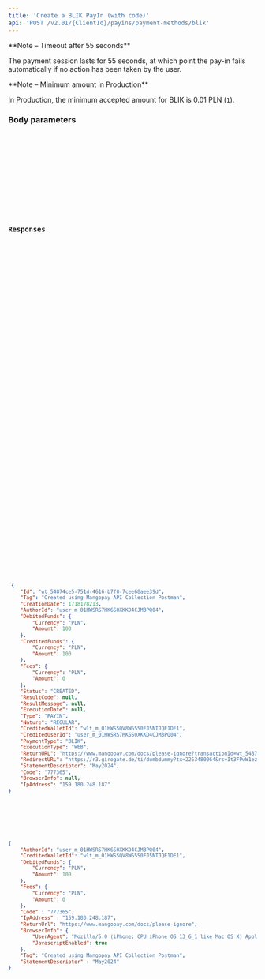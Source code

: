 ```yaml
---
title: 'Create a BLIK PayIn (with code)'  
api: 'POST /v2.01/{ClientId}/payins/payment-methods/blik'  
---
```



  

<Note>  
**Note – Timeout after 55 seconds** 
  
The payment session lasts for 55 seconds, at which point the pay-in fails automatically if no action has been taken by the user.  
</Note>  

<Note>  
**Note – Minimum amount in Production** 
  
In Production, the minimum accepted amount for BLIK is 0.01 PLN (`1`).  
</Note>  

### Body parameters  

<AuthorId />  

<Tag />  

<CreditedWalletId />  

<DebitedFunds4 />  

<Fees3 />  

<Code />

<IpAddress />

<ReturnURL5 />  

<BrowserInfo1 />

<StatementDescriptor />  

<ProfilingAttemptReference />  

### Responses  

<AccordionGroup><Accordion title="200 - Created">  

<IdResponse />  

<TagResponse />  

<CreationDateResponse />  

<AuthorIdResponse />  

<DebitedFunds4Response />  

<CreditedFunds4Response />  

<Fees3Response />  

<Status2Response />  

<ResultCodeResponse />  

<ResultMessageResponse />  

<ExecutionDateResponse />  

<TypeResponse />  

<NatureResponse />  

<CreditedWalletIdResponse />  

<PaymentType3Response />  

<ExecutionTypeResponse />  

<ReturnURL4Response />  

<RedirectURLResponse />  

<StatementDescriptorResponse />

<Code1Response />

<BrowserInfo2Response />

<IpAddressResponse /></Accordion></AccordionGroup>  

<ResponseExample>  

```json 200 - Created  
 {
    "Id": "wt_54874ce5-751d-4616-b7f0-7cee68aee39d",
    "Tag": "Created using Mangopay API Collection Postman",
    "CreationDate": 1718178213,
    "AuthorId": "user_m_01HWSRS7HK6S0XKKD4CJM3PQ04",
    "DebitedFunds": {
        "Currency": "PLN",
        "Amount": 100
    },
    "CreditedFunds": {
        "Currency": "PLN",
        "Amount": 100
    },
    "Fees": {
        "Currency": "PLN",
        "Amount": 0
    },
    "Status": "CREATED",
    "ResultCode": null,
    "ResultMessage": null,
    "ExecutionDate": null,
    "Type": "PAYIN",
    "Nature": "REGULAR",
    "CreditedWalletId": "wlt_m_01HWSSQV8W6550FJ5NTJQE1DE1",
    "CreditedUserId": "user_m_01HWSRS7HK6S0XKKD4CJM3PQ04",
    "PaymentType": "BLIK",
    "ExecutionType": "WEB",
    "ReturnURL": "https://www.mangopay.com/docs/please-ignore?transactionId=wt_54874ce5-751d-4616-b7f0-7cee68aee39d",
    "RedirectURL": "https://r3.girogate.de/ti/dumbdummy?tx=2263480064&rs=It3FPwW1ezPJlRIb84DFwDj2S7pk8n80&cs=2b704ceaa038b2519137369f883d4b560e63cf490adcc8e2426ae45524c965e9",
    "StatementDescriptor": "May2024",
    "Code": "777365",
    "BrowserInfo": null,
    "IpAddress": "159.180.248.187"
}
 ```  

</ResponseExample>  

<RequestExample>  
  
```json REST  
{
    "AuthorId": "user_m_01HWSRS7HK6S0XKKD4CJM3PQ04",
    "CreditedWalletId": "wlt_m_01HWSSQV8W6550FJ5NTJQE1DE1",
    "DebitedFunds": {
        "Currency": "PLN",
        "Amount": 100
    },
    "Fees": {
        "Currency": "PLN",
        "Amount": 0
    },
    "Code" : "777365",
    "IpAddress" : "159.180.248.187",
    "ReturnUrl": "https://www.mangopay.com/docs/please-ignore",
    "BrowserInfo": {
        "UserAgent": "Mozilla/5.0 (iPhone; CPU iPhone OS 13_6_1 like Mac OS X) AppleWebKit/605.1.15 (KHTML, like Gecko) Mobile/15E148",
        "JavascriptEnabled": true
    },
    "Tag": "Created using Mangopay API Collection Postman",
    "StatementDescriptor" : "May2024"
}
```  
  
</RequestExample>